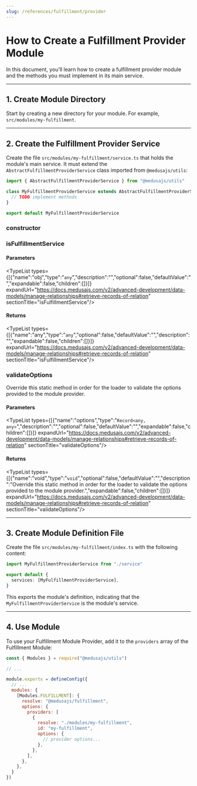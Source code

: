 ```yaml
---
slug: /references/fulfillment/provider
---
```



# How to Create a Fulfillment Provider Module

In this document, you’ll learn how to create a fulfillment provider module and the methods you must implement in its main service.

---

## 1. Create Module Directory

Start by creating a new directory for your module. For example, `src/modules/my-fulfillment`.

---

## 2. Create the Fulfillment Provider Service

Create the file `src/modules/my-fulfillment/service.ts` that holds the module's main service. It must extend the `AbstractFulfillmentProviderService` class imported from `@medusajs/utils`:

```ts title="src/modules/my-fulfillment/service.ts"
import { AbstractFulfillmentProviderService } from "@medusajs/utils"

class MyFulfillmentProviderService extends AbstractFulfillmentProviderService {
  // TODO implement methods
}

export default MyFulfillmentProviderService
```

### constructor

### isFulfillmentService

#### Parameters

<TypeList types={[{"name":"obj","type":"`any`","description":"","optional":false,"defaultValue":"","expandable":false,"children":[]}]} expandUrl="https://docs.medusajs.com/v2/advanced-development/data-models/manage-relationships#retrieve-records-of-relation" sectionTitle="isFulfillmentService"/>

#### Returns

<TypeList types={[{"name":"any","type":"`any`","optional":false,"defaultValue":"","description":"","expandable":false,"children":[]}]} expandUrl="https://docs.medusajs.com/v2/advanced-development/data-models/manage-relationships#retrieve-records-of-relation" sectionTitle="isFulfillmentService"/>

### validateOptions

Override this static method in order for the loader to validate the options provided to the module provider.

#### Parameters

<TypeList types={[{"name":"options","type":"`Record<any, any>`","description":"","optional":false,"defaultValue":"","expandable":false,"children":[]}]} expandUrl="https://docs.medusajs.com/v2/advanced-development/data-models/manage-relationships#retrieve-records-of-relation" sectionTitle="validateOptions"/>

#### Returns

<TypeList types={[{"name":"void","type":"`void`","optional":false,"defaultValue":"","description":"Override this static method in order for the loader to validate the options provided to the module provider.","expandable":false,"children":[]}]} expandUrl="https://docs.medusajs.com/v2/advanced-development/data-models/manage-relationships#retrieve-records-of-relation" sectionTitle="validateOptions"/>

---

## 3. Create Module Definition File

Create the file `src/modules/my-fulfillment/index.ts` with the following content:

```ts title="src/modules/my-fulfillment/index.ts"
import MyFulfillmentProviderService from "./service"

export default {
  services: [MyFulfillmentProviderService],
}
```

This exports the module's definition, indicating that the `MyFulfillmentProviderService` is the module's service.

---

## 4. Use Module

To use your Fulfillment Module Provider, add it to the `providers` array of the Fulfillment Module:

```js title="medusa-config.js"
const { Modules } = require("@medusajs/utils")

// ...

module.exports = defineConfig({
  // ...
  modules: {
    [Modules.FULFILLMENT]: {
      resolve: "@medusajs/fulfillment",
      options: {
        providers: [
          {
            resolve: "./modules/my-fulfillment",
            id: "my-fulfillment",
            options: {
              // provider options...
            },
          },
        ],
      },
    },
  }
})
```
